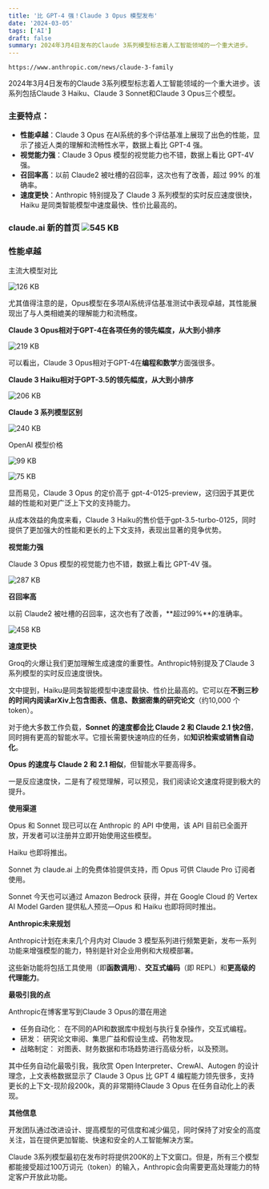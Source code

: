 ```yaml
---
title: '比 GPT-4 强！Claude 3 Opus 模型发布'
date: '2024-03-05'
tags: ['AI']
draft: false
summary: 2024年3月4日发布的Claude 3系列模型标志着人工智能领域的一个重大进步。
---
```


```
https://www.anthropic.com/news/claude-3-family
```

2024年3月4日发布的Claude 3系列模型标志着人工智能领域的一个重大进步。该系列包括Claude 3 Haiku、Claude 3 Sonnet和Claude 3 Opus三个模型。

### **主要特点：**

*   **性能卓越**：Claude 3 Opus 在AI系统的多个评估基准上展现了出色的性能，显示了接近人类的理解和流畅性水平，数据上看比 GPT-4 强。
*   **视觉能力强**：Claude 3 Opus 模型的视觉能力也不错，数据上看比 GPT-4V 强。
*   **召回率高**：以前 Claude2 被吐槽的召回率，这次也有了改善，超过 99% 的准确率。
*   **速度更快**：Anthropic 特别提及了 Claude 3 系列模型的实时反应速度很快，Haiku 是同类智能模型中速度最快、性价比最高的。

### **claude.ai 新的首页**  ![545 KB](http://blog-bucket-20240321.oss-cn-hongkong.aliyuncs.com/blog/ag34rp.png) 

### **性能卓越**

主流大模型对比

![126 KB](http://blog-bucket-20240321.oss-cn-hongkong.aliyuncs.com/blog/t3ewrd.jpg)

尤其值得注意的是，Opus模型在多项AI系统评估基准测试中表现卓越，其性能展现出了与人类相媲美的理解能力和流畅度。

**Claude 3 Opus相对于GPT-4在各项任务的领先幅度，从大到小排序**

  ![219 KB](http://blog-bucket-20240321.oss-cn-hongkong.aliyuncs.com/blog/6riukt.png)

可以看出，Claude 3 Opus相对于GPT-4在**编程和数学**方面强很多。

**Claude 3 Haiku相对于GPT-3.5的领先幅度，从大到小排序**

![206 KB](http://blog-bucket-20240321.oss-cn-hongkong.aliyuncs.com/blog/ndub7r.png)

**Claude 3 系列模型区别**

![240 KB](http://blog-bucket-20240321.oss-cn-hongkong.aliyuncs.com/blog/k3c2gp.png)

OpenAI 模型价格

![99 KB](http://blog-bucket-20240321.oss-cn-hongkong.aliyuncs.com/blog/lmnu4o.png)  

![75 KB](http://blog-bucket-20240321.oss-cn-hongkong.aliyuncs.com/blog/xfct9k.png)

显而易见，Claude 3 Opus 的定价高于 gpt-4-0125-preview，这归因于其更优越的性能和对更广泛上下文的支持能力。

从成本效益的角度来看，Claude 3 Haiku的售价低于gpt-3.5-turbo-0125，同时提供了更加强大的性能和更长的上下文支持，表现出显著的竞争优势。

**视觉能力强**

Claude 3 Opus 模型的视觉能力也不错，数据上看比 GPT-4V 强。

![287 KB](http://blog-bucket-20240321.oss-cn-hongkong.aliyuncs.com/blog/6g5igh.png)

**召回率高**

以前 Claude2 被吐槽的召回率，这次也有了改善，**超过99%**的准确率。

![458 KB](http://blog-bucket-20240321.oss-cn-hongkong.aliyuncs.com/blog/s24hrx.png)  

**速度更快**

Groq的火爆让我们更加理解生成速度的重要性。Anthropic特别提及了Claude 3 系列模型的实时反应速度很快。

文中提到，Haiku是同类智能模型中速度最快、性价比最高的。它可以在**不到三秒的时间内阅读arXiv上包含图表、信息、数据密集的研究论文**（约10,000 个token）。

对于绝大多数工作负载，**Sonnet 的速度都会比 Claude 2 和 Claude 2.1 快2倍**，同时拥有更高的智能水平。它擅长需要快速响应的任务，如**知识检索或销售自动化**。

**Opus 的速度与 Claude 2 和 2.1 相似**，但智能水平要高得多。

一是反应速度快，二是有了视觉理解，可以预见，我们阅读论文速度将提到极大的提升。

**使用渠道**

Opus 和 Sonnet 现已可以在 Anthropic 的 API 中使用，该 API 目前已全面开放，开发者可以注册并立即开始使用这些模型。

Haiku 也即将推出。

Sonnet 为 claude.ai 上的免费体验提供支持，而 Opus 可供 Claude Pro 订阅者使用。

Sonnet 今天也可以通过 Amazon Bedrock 获得，并在 Google Cloud 的 Vertex AI Model Garden 提供私人预览—Opus 和 Haiku 也即将同时推出。

**Anthropic未来规划**

Anthropic计划在未来几个月内对 Claude 3 模型系列进行频繁更新，发布一系列功能来增强模型的能力，特别是针对企业用例和大规模部署。

这些新功能将包括工具使用（即**函数调用**）、**交互式编码**（即 REPL）和**更高级的代理能力**。

**最吸引我的点**

Anthropic在博客里写到Claude 3 Opus的潜在用途

*   任务自动化： 在不同的API和数据库中规划与执行复杂操作，交互式编程。
*   研发： 研究论文审阅、集思广益和假设生成、药物发现。
*   战略制定： 对图表、财务数据和市场趋势进行高级分析，以及预测。

其中任务自动化最吸引我，我欣赏 Open Interpreter、CrewAI、Autogen 的设计理念，上文表格数据显示了 Claude 3 Opus 比 GPT 4 编程能力领先很多，支持更长的上下文-现阶段200k，真的非常期待Claude 3 Opus 在任务自动化上的表现。

**其他信息**

开发团队通过改进设计、提高模型的可信度和减少偏见，同时保持了对安全的高度关注，旨在提供更加智能、快速和安全的人工智能解决方案。

Claude 3系列模型最初在发布时将提供200K的上下文窗口。但是，所有三个模型都能接受超过100万词元（token）的输入，Anthropic会向需要更高处理能力的特定客户开放此功能。

